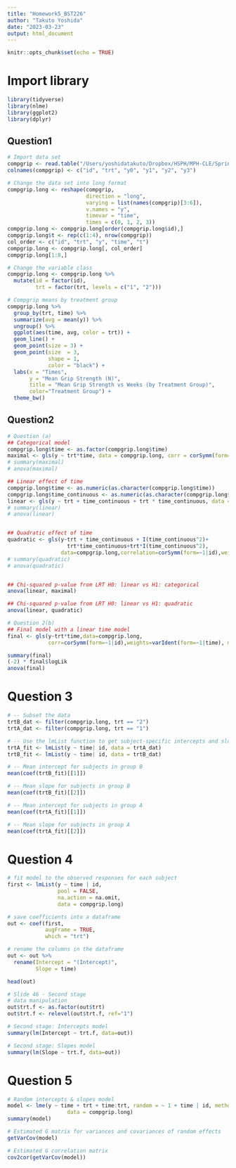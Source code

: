 ```yaml
---
title: "Homework5_BST226"
author: "Takuto Yoshida"
date: "2023-03-23"
output: html_document
---
```


```r
knitr::opts_chunk$set(echo = TRUE)
```

# Import library
```r
library(tidyverse)
library(nlme)
library(ggplot2)
library(dplyr)
```

## Question1
```r
# Import data set
compgrip <- read.table("/Users/yoshidatakuto/Dropbox/HSPH/MPH-CLE/Spring/BST226/Homework/Assignment5/compgrip.txt") 
colnames(compgrip) <- c("id", "trt", "y0", "y1", "y2", "y3") 

# Change the data set into long format 
compgrip.long <- reshape(compgrip,
                         direction = "long",
                         varying = list(names(compgrip)[3:6]),
                         v.names = "y",
                         timevar = "time",
                         times = c(0, 1, 2, 3))
compgrip.long <- compgrip.long[order(compgrip.long$id),]
compgrip.long$t <- rep(c(1:4), nrow(compgrip))
col_order <- c("id", "trt", "y", "time", "t")
compgrip.long <- compgrip.long[, col_order]
compgrip.long[1:8,]

# Change the variable class
compgrip.long <- compgrip.long %>%
  mutate(id = factor(id),
         trt = factor(trt, levels = c("1", "2")))

# Compgrip means by treatment group
compgrip.long %>%
  group_by(trt, time) %>%
  summarize(avg = mean(y)) %>%
  ungroup() %>%
  ggplot(aes(time, avg, color = trt)) +
  geom_line() +
  geom_point(size = 3) +
  geom_point(size  = 3, 
             shape = 1,
             color = "black") +
  labs(x = "Times",
       y = "Mean Grip Strength (N)",
       title = "Mean Grip Strength vs Weeks (by Treatment Group)",
       color="Treatment Group") +
  theme_bw()
```

## Question2
```r
# Question (a)
## Categorical model
compgrip.long$time <- as.factor(compgrip.long$time)
maximal <- gls(y ~ trt*time, data = compgrip.long, corr = corSymm(form=~1|id), weights=varIdent(form=~1|time), method="ML", na.action=na.omit)
# summary(maximal)
# anova(maximal)

## Linear effect of time
compgrip.long$time <- as.numeric(as.character(compgrip.long$time))
compgrip.long$time_continuous <- as.numeric(as.character(compgrip.long$time))
linear <- gls(y ~ trt + time_continuous + trt * time_continuous, data = compgrip.long, corr = corSymm(form=~t | id), method = "ML", weights=varIdent(form=~1|time), na.action=na.omit)
# summary(linear)
# anova(linear)


## Quadratic effect of time
quadratic <- gls(y~trt + time_continuous + I(time_continuous^2)+
                   trt*time_continuous+trt*I(time_continuous^2),
                 data=compgrip.long,correlation=corSymm(form=~1|id),weights=varIdent(form=~1|time), method="ML")
# summary(quadratic)
# anova(quadratic)


## Chi-squared p-value from LRT H0: linear vs H1: categorical
anova(linear, maximal)

## Chi-squared p-value from LRT H0: linear vs H1: quadratic
anova(linear, quadratic)
```

```r
# Question 2(b)
## Final model with a linear time model
final <- gls(y~trt*time,data=compgrip.long,
             corr=corSymm(form=~1|id),weights=varIdent(form=~1|time), method="REML")

summary(final)
(-2) * final$logLik
anova(final)
```

# Question 3
```r
# -- Subset the data
trtB_dat <- filter(compgrip.long, trt == "2")
trtA_dat <- filter(compgrip.long, trt == "1")

# -- Use the lmList function to get subject-specific intercepts and slopes
trtA_fit <- lmList(y ~ time| id, data = trtA_dat)
trtB_fit <- lmList(y ~ time| id, data = trtB_dat)

# -- Mean intercept for subjects in group B
mean(coef(trtB_fit)[[1]])

# -- Mean slope for subjects in group B
mean(coef(trtB_fit)[[2]])

# -- Mean intercept for subjects in group A
mean(coef(trtA_fit)[[1]])

# -- Mean slope for subjects in group A
mean(coef(trtA_fit)[[2]])

```

# Question 4
```r
# fit model to the observed responses for each subject
first <- lmList(y ~ time | id, 
                pool = FALSE, 
                na.action = na.omit,
                data = compgrip.long)

# save coefficients into a dataframe
out <- coef(first, 
            augFrame = TRUE,
            which = "trt")

# rename the columns in the dataframe
out <- out %>% 
  rename(Intercept = "(Intercept)",
         Slope = time)

head(out)

# Slide 46 - Second stage
# data manipulation
out$trt.f <- as.factor(out$trt)
out$trt.f <- relevel(out$trt.f, ref="1")

# Second stage: Intercepts model
summary(lm(Intercept ~ trt.f, data=out))

# Second stage: Slopes model
summary(lm(Slope ~ trt.f, data=out))
```
# Question 5
```r
# Random intercepts & slopes model
model <- lme(y ~ time + trt + time:trt, random = ~ 1 + time | id, method = "REML",
                   data = compgrip.long)
summary(model)

# Estimated G matrix for variances and covariances of random effects
getVarCov(model)

# Estimated G correlation matrix
cov2cor(getVarCov(model))

```
















